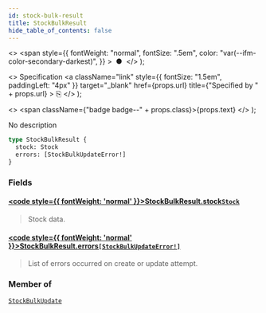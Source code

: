 ```yaml
---
id: stock-bulk-result
title: StockBulkResult
hide_table_of_contents: false
---
```


  <>
    <span
      style={{
        fontWeight: "normal",
        fontSize: ".5em",
        color: "var(--ifm-color-secondary-darkest)",
      }}
    >
      &nbsp;●&nbsp;
    </span>
  </>
);

  <>
    Specification
    <a
      className="link"
      style={{ fontSize: "1.5em", paddingLeft: "4px" }}
      target="\_blank"
      href={props.url}
      title={"Specified by " + props.url}
    >
      ⎘
    </a>
  </>
);

  <>
    <span className={"badge badge--" + props.class}>{props.text}</span>
  </>
);

No description

```graphql
type StockBulkResult {
  stock: Stock
  errors: [StockBulkUpdateError!]
}
```

### Fields

#### [<code style={{ fontWeight: 'normal' }}>StockBulkResult.<b>stock</b></code>](#)<Bullet />[`Stock`](../../api-reference/objects/stock) <Badge class="secondary" text="object"/>

> Stock data.

#### [<code style={{ fontWeight: 'normal' }}>StockBulkResult.<b>errors</b></code>](#)<Bullet />[`[StockBulkUpdateError!]`](../../api-reference/objects/stock-bulk-update-error) <Badge class="secondary" text="list"/> <Badge class="secondary" text="object"/>

> List of errors occurred on create or update attempt.

### Member of

[`StockBulkUpdate`](../../api-reference/objects/stock-bulk-update) <Badge class="secondary" text="object"/>
